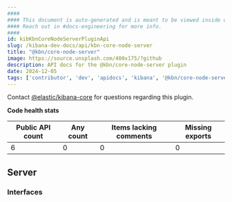 ```yaml
---
####
#### This document is auto-generated and is meant to be viewed inside our experimental, new docs system.
#### Reach out in #docs-engineering for more info.
####
id: kibKbnCoreNodeServerPluginApi
slug: /kibana-dev-docs/api/kbn-core-node-server
title: "@kbn/core-node-server"
image: https://source.unsplash.com/400x175/?github
description: API docs for the @kbn/core-node-server plugin
date: 2024-12-05
tags: ['contributor', 'dev', 'apidocs', 'kibana', '@kbn/core-node-server']
---
```




Contact [@elastic/kibana-core](https://github.com/orgs/elastic/teams/kibana-core) for questions regarding this plugin.

**Code health stats**

| Public API count  | Any count | Items lacking comments | Missing exports |
|-------------------|-----------|------------------------|-----------------|
| 6 | 0 | 0 | 0 |

## Server

### Interfaces
<DocDefinitionList data={kbnCoreNodeServerObj.server.interfaces}/>

